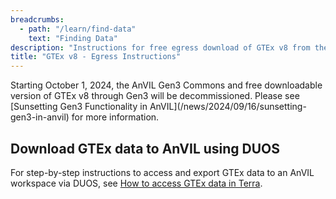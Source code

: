 ```yaml
---
breadcrumbs:
  - path: "/learn/find-data"
    text: "Finding Data"
description: "Instructions for free egress download of GTEx v8 from the AnVIL Gen3 Data Commons"
title: "GTEx v8 - Egress Instructions"
---
```


<Alert severity="warning">
  Starting October 1, 2024, the AnVIL Gen3 Commons and free downloadable version of GTEx v8 through Gen3 will be decommissioned. Please see [Sunsetting Gen3 Functionality in AnVIL](/news/2024/09/16/sunsetting-gen3-in-anvil) for more information.
</Alert>

## Download GTEx data to AnVIL using DUOS
For step-by-step instructions to access and export GTEx data to an AnVIL workspace via DUOS, see [How to access GTEx data in Terra](https://support.terra.bio/hc/en-us/articles/30873545719451-How-to-access-GTEx-data-in-Terra).
